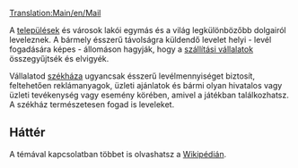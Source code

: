 [[Translation:Main/en/Mail]]{{en/-}}
{{hu/Rakomány|név=Levél
|kép=Mail.png
|termeli=[[Main/hu/Települések|település]] és [[Main/hu/Székház|székház]] mindhárom valós éghajlaton
|fogadja=[[Main/hu/Települések|település]], [[Main/hu/Székház|székház]]
}}

A [[Main/hu/Települések|települések]] és városok lakói egymás és a világ legkülönbözőbb dolgairól leveleznek. A bármely ésszerű távolságra küldendő levelet helyi - levél fogadására képes - állomáson hagyják, hogy a [[Main/hu/Szállítási vállalat|szállítási vállalatok]] összegyűjtsék és elvigyék. 

Vállalatod [[Main/hu/Székház|székháza]] ugyancsak ésszerű levélmennyiséget biztosít, feltehetően reklámanyagok, üzleti ajánlatok és bármi olyan hivatalos vagy üzleti tevékenység vagy esemény körében, amivel a játékban találkozhatsz. A székház természetesen fogad is leveleket.

==Háttér==
A témával kapcsolatban többet is olvashatsz a [http://hu.wikipedia.org/wiki/Posta Wikipédián].

{{hu/Navbox Rakomány}}